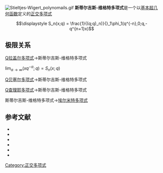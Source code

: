 
[[File:Stieltjes-Wigert_polynomails.gif|thumb]]
'''斯蒂尔吉斯-维格特多项式'''是一个以[[基本超几何函数|基本超几何函数]]定义的[[正交多项式|正交多项式]]

:<math>\displaystyle   S_n(x;q) = \frac{1}{(q;q)_n)}{}_1\phi_1(q^{-n},0;q,-q^{n+1}x) </math>

==极限关系==
;[[Q拉盖尔多项式|Q拉盖尔多项式]]→斯蒂尔吉斯-维格特多项式

<math>\lim_{\alpha  \to  \infty}(xq^{-\alpha};q)=S_{n}(x;q)</math>



;[[Q贝塞尔多项式|Q贝塞尔多项式]]→斯蒂尔吉斯-维格特多项式



;[[Q查理耶多项式|Q查理耶多项式]]→斯蒂尔吉斯-维格特多项式


;斯蒂尔吉斯-维格特多项式→[[埃尔米特多项式|埃尔米特多项式]]

==参考文献==
*{{Citation | last1=Gasper | first1=George | last2=Rahman | first2=Mizan | title=Basic hypergeometric series | publisher=[[Cambridge_University_Press|Cambridge University Press]] | edition=2nd | series=Encyclopedia of Mathematics and its Applications | isbn=978-0-521-83357-8 | doi=10.2277/0521833574 | mr=2128719 | year=2004 | volume=96}}
*{{Citation | last1=Koekoek | first1=Roelof | last2=Lesky | first2=Peter A. | last3=Swarttouw | first3=René F. | title=Hypergeometric orthogonal polynomials and their q-analogues | publisher=[[Springer-Verlag|Springer-Verlag]] | location=Berlin, New York | series=Springer Monographs in Mathematics | isbn=978-3-642-05013-8 | doi=10.1007/978-3-642-05014-5 | mr=2656096 | year=2010}}
*{{dlmf|title=Ch. 18, Orthogonal polynomials|url=http://dlmf.nist.gov/18|first=Tom H. |last=Koornwinder|first2=Roderick S. C.|last2= Wong|first3=Roelof |last3=Koekoek||first4=René F. |last4=Swarttouw}}
*{{Citation | last1=Szegő | first1=Gábor | title=Orthogonal Polynomials | publisher=Colloquium Publications 23, American Mathematical Society, Fourth Edition| isbn=978-0-8218-1023-1 | mr=0372517 | year=1975}}
*{{Citation | last1=Stieltjes | first1=T. -J. | title=Recherches sur les fractions continues | url=http://www.numdam.org/numdam-bin/item?id=AFST_1995_6_4_1_J1_0 | language=fr | jfm=25.0326.01 | mr=1344720 | year=1894 | journal=Ann. Fac. Sci. Toulouse | volume=VIII | pages=1–122 | accessdate=2015-02-07 | archive-date=2015-02-07 | archive-url=https://web.archive.org/web/20150207031954/http://www.numdam.org/numdam-bin/item?id=AFST_1995_6_4_1_J1_0 | dead-url=no }}
*{{Citation | last1=Wigert | first1=S. | title=Sur les polynomes orthogonaux et l'approximation des fonctions continues | language=fr | jfm=49.0296.01 | year=1923 | journal=Arkiv för matematik, astronomi och fysik | volume=17 | pages=1–1}}
[[Category:正交多项式|Category:正交多项式]]